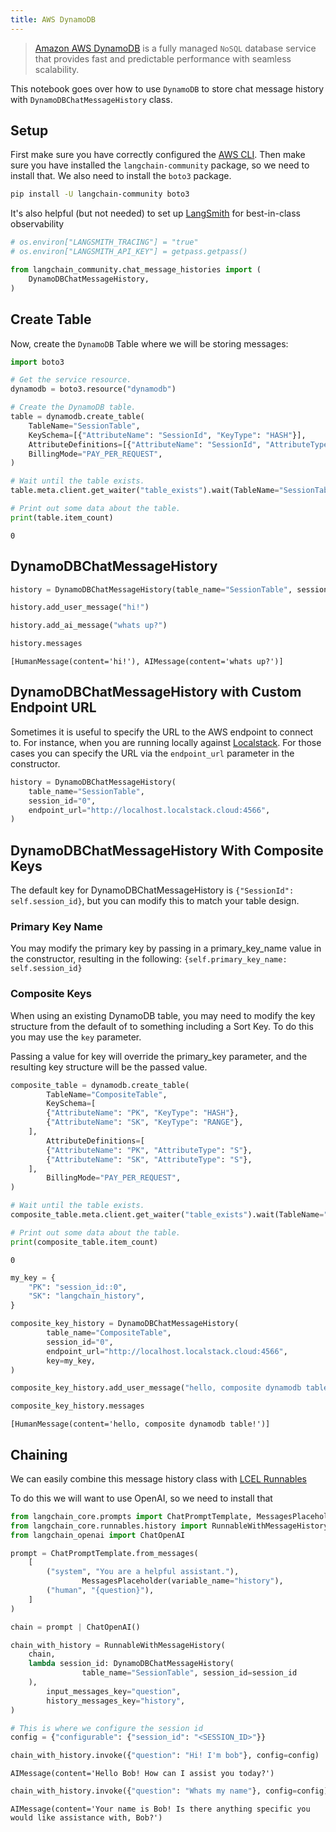 ```yaml
---
title: AWS DynamoDB
---
```


>[Amazon AWS DynamoDB](https://awscli.amazonaws.com/v2/documentation/api/latest/reference/dynamodb/index.html) is a fully managed `NoSQL` database service that provides fast and predictable performance with seamless scalability.

This notebook goes over how to use `DynamoDB` to store chat message history with `DynamoDBChatMessageHistory` class.

## Setup

First make sure you have correctly configured the [AWS CLI](https://docs.aws.amazon.com/cli/latest/userguide/cli-chap-configure.html). Then make sure you have installed the `langchain-community` package, so we need to install that. We also need to install the `boto3` package.

```bash
pip install -U langchain-community boto3
```

It's also helpful (but not needed) to set up [LangSmith](https://smith.langchain.com/) for best-in-class observability

```python
# os.environ["LANGSMITH_TRACING"] = "true"
# os.environ["LANGSMITH_API_KEY"] = getpass.getpass()
```

```python
from langchain_community.chat_message_histories import (
    DynamoDBChatMessageHistory,
)
```

## Create Table

Now, create the `DynamoDB` Table where we will be storing messages:

```python
import boto3

# Get the service resource.
dynamodb = boto3.resource("dynamodb")

# Create the DynamoDB table.
table = dynamodb.create_table(
    TableName="SessionTable",
    KeySchema=[{"AttributeName": "SessionId", "KeyType": "HASH"}],
    AttributeDefinitions=[{"AttributeName": "SessionId", "AttributeType": "S"}],
    BillingMode="PAY_PER_REQUEST",
)

# Wait until the table exists.
table.meta.client.get_waiter("table_exists").wait(TableName="SessionTable")

# Print out some data about the table.
print(table.item_count)
```

```output
0
```

## DynamoDBChatMessageHistory

```python
history = DynamoDBChatMessageHistory(table_name="SessionTable", session_id="0")

history.add_user_message("hi!")

history.add_ai_message("whats up?")
```

```python
history.messages
```

```output
[HumanMessage(content='hi!'), AIMessage(content='whats up?')]
```

## DynamoDBChatMessageHistory with Custom Endpoint URL

Sometimes it is useful to specify the URL to the AWS endpoint to connect to. For instance, when you are running locally against [Localstack](https://localstack.cloud/). For those cases you can specify the URL via the `endpoint_url` parameter in the constructor.

```python
history = DynamoDBChatMessageHistory(
    table_name="SessionTable",
    session_id="0",
    endpoint_url="http://localhost.localstack.cloud:4566",
)
```

## DynamoDBChatMessageHistory With Composite Keys

The default key for DynamoDBChatMessageHistory is `{"SessionId": self.session_id}`, but you can modify this to match your table design.

### Primary Key Name

You may modify the primary key by passing in a primary_key_name value in the constructor, resulting in the following:
`{self.primary_key_name: self.session_id}`

### Composite Keys

When using an existing DynamoDB table, you may need to modify the key structure from the default of to something including a Sort Key. To do this you may use the `key` parameter.

Passing a value for key will override the primary_key parameter, and the resulting key structure will be the passed value.

```python
composite_table = dynamodb.create_table(
        TableName="CompositeTable",
        KeySchema=[
        {"AttributeName": "PK", "KeyType": "HASH"},
        {"AttributeName": "SK", "KeyType": "RANGE"},
    ],
        AttributeDefinitions=[
        {"AttributeName": "PK", "AttributeType": "S"},
        {"AttributeName": "SK", "AttributeType": "S"},
    ],
        BillingMode="PAY_PER_REQUEST",
)

# Wait until the table exists.
composite_table.meta.client.get_waiter("table_exists").wait(TableName="CompositeTable")

# Print out some data about the table.
print(composite_table.item_count)
```

```output
0
```

```python
my_key = {
    "PK": "session_id::0",
    "SK": "langchain_history",
}

composite_key_history = DynamoDBChatMessageHistory(
        table_name="CompositeTable",
        session_id="0",
        endpoint_url="http://localhost.localstack.cloud:4566",
        key=my_key,
)

composite_key_history.add_user_message("hello, composite dynamodb table!")

composite_key_history.messages
```

```output
[HumanMessage(content='hello, composite dynamodb table!')]
```

## Chaining

We can easily combine this message history class with [LCEL Runnables](/oss/how-to/message_history)

To do this we will want to use OpenAI, so we need to install that

```python
from langchain_core.prompts import ChatPromptTemplate, MessagesPlaceholder
from langchain_core.runnables.history import RunnableWithMessageHistory
from langchain_openai import ChatOpenAI
```

```python
prompt = ChatPromptTemplate.from_messages(
    [
        ("system", "You are a helpful assistant."),
                MessagesPlaceholder(variable_name="history"),
        ("human", "{question}"),
    ]
)

chain = prompt | ChatOpenAI()
```

```python
chain_with_history = RunnableWithMessageHistory(
    chain,
    lambda session_id: DynamoDBChatMessageHistory(
                table_name="SessionTable", session_id=session_id
    ),
        input_messages_key="question",
        history_messages_key="history",
)
```

```python
# This is where we configure the session id
config = {"configurable": {"session_id": "<SESSION_ID>"}}
```

```python
chain_with_history.invoke({"question": "Hi! I'm bob"}, config=config)
```

```output
AIMessage(content='Hello Bob! How can I assist you today?')
```

```python
chain_with_history.invoke({"question": "Whats my name"}, config=config)
```

```output
AIMessage(content='Your name is Bob! Is there anything specific you would like assistance with, Bob?')
```

